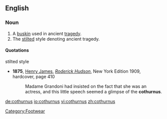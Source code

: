 ==English==

===Noun===
{{infl|en|noun}}

# A [[buskin]] used in ancient [[tragedy]].
# The [[stilted]] style denoting ancient tragedy.

====Quotations====
;stilted style
*'''1875''', [[w:Henry James|Henry James]], ''[[w:Roderick Hudson|Roderick Hudson]]'', New York Edition 1909, hardcover, page 410
*:Madame Grandoni had insisted on the fact that she was an actress, and this little speech seemed a glimpse of the '''cothurnus'''.

[[Category:Footwear]]

[[de:cothurnus]]
[[io:cothurnus]]
[[vi:cothurnus]]
[[zh:cothurnus]]
